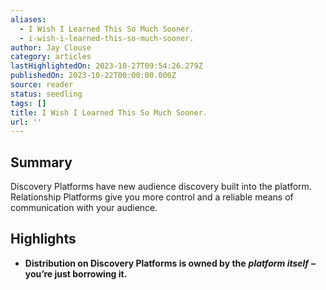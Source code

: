 ```yaml
---
aliases:
  - I Wish I Learned This So Much Sooner.
  - i-wish-i-learned-this-so-much-sooner.
author: Jay Clouse
category: articles
lastHighlightedOn: 2023-10-27T09:54:26.279Z
publishedOn: 2023-10-22T00:00:00.000Z
source: reader
status: seedling
tags: []
title: I Wish I Learned This So Much Sooner.
url: ''
---
```

## Summary

Discovery Platforms have new audience discovery built into the platform. Relationship Platforms give you more control and a reliable means of communication with your audience.

## Highlights

- **Distribution on Discovery Platforms is owned by the** _**platform itself**_ **– you’re just borrowing it.**
